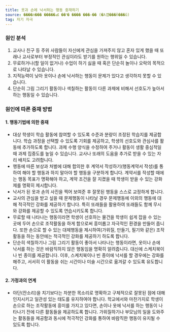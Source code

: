 ```yaml
---
title: 옷과 손에 낙서하는 행동 중재하기
source: ����л��� �����ൿ ��ʺ� ���� ���̵�� (�λ걤���ñ���û)
tag: 자기 자극
---
```


### 원인 분석

1. 교사나 친구 등 주위 사람들이 자신에게 관심을 가져주지 않고 혼자 있게 했을 때 또래나 교사로부터 부정적인 관심이라도 받기를 원하는 행위일 수 있습니다.
2. 무료하거나(할 일이 없거나) 수업이 하기 싫을 때 혹은 단순히 놀이나 오락의 목적으로 나타날 수 있습니다.
3. 지적능력이 낮아 옷이나 손에 낙서하는 행동이 문제가 있다고 생각하지 못할 수 있습니다.
4. 단순히 그림 그리기 활동이나 색칠하는 활동이 다른 과제에 비해서 선호도가 높아서 하는 행동일 수 있습니다.

### 원인에 따른 중재 방법

#### 1. 행동기법에 의한 중재

- 대상 학생이 학습 활동에 참여할 수 있도록 수준과 분량이 조정된 학습지를 제공합니다. 학습 과정을 선택할 수 있도록 기회를 제공하고, 학생의 선호도와 관심사를 활동에 추가하도록 합니다. 과제 수행 양식을 수정하여 주거나 활동이 생활 중심적일 때 과제 집중도를 높일 수 있습니다. 교사나 또래의 도움을 추가로 받을 수 있는 자리 배치도 고려합니다.
- 행동에 따른 보상과 처벌에 대해 합의한 후 계약서 작성하기(행동계약서 작성)를 통하여 해야 할 행동과 하지 말아야 할 행동을 구분하게 합니다. 계약서를 작성할 때에는 행동 목표가 명확해야 하고, 계약 조건을 잘 지켰을 때 학생이 받을 수 있는 강화제를 명확히 제시합니다.
- 낙서가 된 옷과 손의 사진을 찍어 보여준 후 잘못된 행동을 스스로 교정하게 합니다.
- 교사의 관심을 받고 싶을 때 문제행동이 나타날 경우 문제행동에 이외의 행동에 대해 적극적인 강화를 제공하기 합니다. 특히 또래들을 활용하여 또래들도 함께 무시와 강화를 제공할 수 있도록 연습시키도록 합니다.
- 무료할 때 나타나는 행동이라면 학생이 선호하는 물건을 학생이 쉽게 잡을 수 있는 곳에 두어 손으로 조작활동을 하게 함으로써 흥미롭고 자극적인 환경을 만들어 줍니다. 또한 손으로 할 수 있는 대체행동을 제시하여(가위질, 만들기, 필기와 같은) 조작활동을 하는 동안에는 적극적인 강화를 제공하기 하도록 합니다.
- 단순히 색칠하기나 그림 그리기 활동이 좋아서 나타나는 행동이라면, 옷이나 손에 낙서를 하는 것은 바람직하지 않은 행동임을 명확히 알려줍니다. 대신에 스케치북이나 빈 종이를 제공합니다. 이후, 스케치북이나 빈 종이에 낙서를 할 경우에는 강화를 해주고, 서서히 이 활동을 쉬는 시간이나 미술 시간으로 옮겨갈 수 있도록 유도합니다.

#### 2. 가정과의 연계

- 야단(잔소리)을 치기보다는 차분한 목소리로 명확하고 구체적으로 잘못된 점에 대해 인지시키고 일관성 있는 태도를 유지하여야 합니다. 학교에서와 마찬가지로 학생이 손으로 하는 조작활동에 흥미를 가지고 있다면, 손이나 옷에 낙서를 하는 행동이 나타나기 전에 다른 활동들을 제공하도록 합니다. 가위질하기나 부모님의 일을 도와주는 활동들을 제공함과 동시에 적극적인 강화를 통하여 바람직한 행동이 유지될 수 있도록 합니다.
